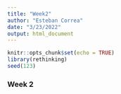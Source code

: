 ```yaml
---
title: "Week2"
author: "Esteban Correa"
date: "3/23/2022"
output: html_document
---
```


```r
knitr::opts_chunk$set(echo = TRUE)
library(rethinking)
seed(123)
```

### Week 2
